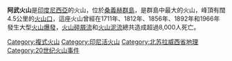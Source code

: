 {{Distinguish|阿武火山群}}
{{Infobox mountain
| Name = 阿武火山
| Elevation = 1,320米
| Location = {{INA}}[[桑義赫群島|桑義赫群島]]
| pushpin_map = Indonesia
| pushpin_map_caption = 阿武火山的位置
| latd=3 |latm=40 |lats= |latNS=N
| longd=125 |longm=30 |longs= |longEW=E
| Type = [[複式火山|複式火山]]
| Age = 100,000
| Last eruption = 2004
}}

'''阿武火山'''是[[印度尼西亞|印度尼西亞]]的火山，位於[[桑義赫群島|桑義赫群島]]，是群島中最大的火山，峰頂有闊4.5公里的[[火山口|火山口]]，這座火山曾經在1711年、1812年、1856年、1892年和1966年發生大型[[火山爆發|火山爆發]]，[[火山碎屑流|火山碎屑流]]和[[火山泥流|火山泥流]]總共造成超過8,000人死亡。
{{Indonesia-stub}}

[[Category:複式火山|Category:複式火山]]
[[Category:印尼活火山|Category:印尼活火山]]
[[Category:北苏拉威西省地理|Category:北苏拉威西省地理]]
[[Category:20世纪火山事件|Category:20世纪火山事件]]